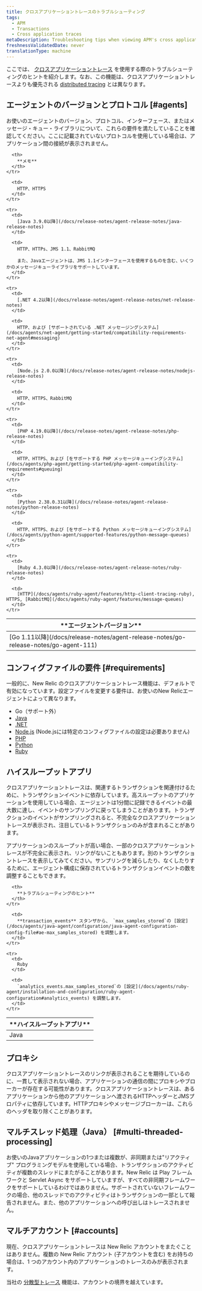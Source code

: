 ```yaml
---
title: クロスアプリケーショントレースのトラブルシューティング
tags:
  - APM
  - Transactions
  - Cross application traces
metaDescription: Troubleshooting tips when viewing APM's cross application tracing maps.
freshnessValidatedDate: never
translationType: machine
---
```


ここでは、 [クロスアプリケーショントレース](/docs/apm/transactions/cross-application-traces/introduction-cross-application-traces) を使用する際のトラブルシューティングのヒントを紹介します。なお、この機能は、クロスアプリケーショントレースよりも優先される [distributed tracing](/docs/apm/distributed-tracing/getting-started/introduction-distributed-tracing) とは異なります。

## エージェントのバージョンとプロトコル [#agents]

お使いのエージェントのバージョン、プロトコル、インターフェース、またはメッセージ・キュー・ライブラリについて、これらの要件を満たしていることを確認してください。ここに記載されていないプロトコルを使用している場合は、アプリケーション間の接続が表示されません。

<table>
  <thead>
    <tr>
      <th width={200}>
        **エージェントバージョン**
      </th>

      <th>
        **メモ**
      </th>
    </tr>
  </thead>

  <tbody>
    <tr>
      <td>
        [Go 1.11以降](/docs/release-notes/agent-release-notes/go-release-notes/go-agent-111)
      </td>

      <td>
        HTTP、HTTPS
      </td>
    </tr>

    <tr>
      <td>
        [Java 3.9.0以降](/docs/release-notes/agent-release-notes/java-release-notes)
      </td>

      <td>
        HTTP、HTTPs、JMS 1.1、RabbitMQ

        また、Javaエージェントは、JMS 1.1インターフェースを使用するものを含む、いくつかのメッセージキューライブラリをサポートしています。
      </td>
    </tr>

    <tr>
      <td>
        [.NET 4.2以降](/docs/release-notes/agent-release-notes/net-release-notes)
      </td>

      <td>
        HTTP、および [サポートされている .NET メッセージングシステム](/docs/agents/net-agent/getting-started/compatibility-requirements-net-agent#messaging)
      </td>
    </tr>

    <tr>
      <td>
        [Node.js 2.0.0以降](/docs/release-notes/agent-release-notes/nodejs-release-notes)
      </td>

      <td>
        HTTP、HTTPS、RabbitMQ
      </td>
    </tr>

    <tr>
      <td>
        [PHP 4.19.0以降](/docs/release-notes/agent-release-notes/php-release-notes)
      </td>

      <td>
        HTTP、HTTPS、および [をサポートする PHP メッセージキューイングシステム](/docs/agents/php-agent/getting-started/php-agent-compatibility-requirements#queuing)
      </td>
    </tr>

    <tr>
      <td>
        [Python 2.38.0.31以降](/docs/release-notes/agent-release-notes/python-release-notes)
      </td>

      <td>
        HTTP、HTTPS、および [をサポートする Python メッセージキューイングシステム](/docs/agents/python-agent/supported-features/python-message-queues)
      </td>
    </tr>

    <tr>
      <td>
        [Ruby 4.3.0以降](/docs/release-notes/agent-release-notes/ruby-release-notes)
      </td>

      <td>
        [HTTP](/docs/agents/ruby-agent/features/http-client-tracing-ruby), HTTPS, [RabbitMQ](/docs/agents/ruby-agent/features/message-queues)
      </td>
    </tr>
  </tbody>
</table>

## コンフィグファイルの要件 [#requirements]

一般的に、New Relic のクロスアプリケーショントレース機能は、デフォルトで有効になっています。設定ファイルを変更する要件は、お使いのNew Relicエージェントによって異なります。

* Go（サポート外）
* [Java](/docs/agents/java-agent/configuration/java-agent-configuration-config-file#Cross_Application_Tracer)
* [.NET](/docs/agents/net-agent/installation-and-configuration/net-agent-configuration#cross_application_tracer)
* [Node.js](/docs/agents/nodejs-agent/installation-configuration/nodejs-agent-configuration) (Node.jsには特定のコンフィグファイルの設定は必要ありません)
* [PHP](/docs/agents/php-agent/configuration/php-agent-configuration#inivar-cross-app-tracer-enabled)
* [Python](/docs/agents/python-agent/installation-configuration/python-agent-configuration#cross-application-tracer)
* [Ruby](/docs/agents/ruby-agent/features/cross-application-tracing-ruby)

## ハイスループットアプリ

クロスアプリケーショントレースは、関連するトランザクションを関連付けるために、トランザクションイベントに依存しています。高スループットのアプリケーションを使用している場合、エージェントは1分間に記録できるイベントの最大数に達し、イベントのサンプリングに戻ってしまうことがあります。トランザクションのイベントがサンプリングされると、不完全なクロスアプリケーショントレースが表示され、注目しているトランザクションのみが含まれることがあります。

アプリケーションのスループットが高い場合、一部のクロスアプリケーショントレースが不完全に表示され、リンクがないこともあります。別のトランザクショントレースを表示してみてください。サンプリングを減らしたり、なくしたりするために、エージェント構成に保存されているトランザクションイベントの数を調整することもできます。

<table>
  <thead>
    <tr>
      <th width={200}>
        **ハイスループットアプリ**
      </th>

      <th>
        **トラブルシューティングのヒント**
      </th>
    </tr>
  </thead>

  <tbody>
    <tr>
      <td>
        Java
      </td>

      <td>
        **transaction_events** スタンザから、 `max_samples_stored`の [設定](/docs/agents/java-agent/configuration/java-agent-configuration-config-file#ae-max_samples_stored) を調整します。
      </td>
    </tr>

    <tr>
      <td>
        Ruby
      </td>

      <td>
        `analytics_events.max_samples_stored`の [設定](/docs/agents/ruby-agent/installation-and-configuration/ruby-agent-configuration#analytics_events) を調整します。
      </td>
    </tr>
  </tbody>
</table>

## プロキシ

クロスアプリケーショントレースのリンクが表示されることを期待しているのに、一貫して表示されない場合、アプリケーションの通信の間にプロキシやブローカーが存在する可能性があります。クロスアプリケーショントレースは、あるアプリケーションから他のアプリケーションへ渡されるHTTPヘッダーとJMSプロパティに依存しています。HTTPプロキシやメッセージブローカーは、これらのヘッダを取り除くことがあります。

## マルチスレッド処理（Java） [#multi-threaded-processing]

お使いのJavaアプリケーションの1つまたは複数が、非同期または"リアクティブ" プログラミングモデルを使用している場合、トランザクションのアクティビティが複数のスレッドにまたがることがあります。New Relic は Play フレームワークと Servlet Async をサポートしていますが、すべての非同期フレームワークをサポートしているわけではありません。サポートされていないフレームワークの場合、他のスレッドでのアクティビティはトランザクションの一部として報告されません。また、他のアプリケーションへの呼び出しはトレースされません。

## マルチアカウント [#accounts]

現在、クロスアプリケーショントレースは New Relic アカウントをまたぐことはありません。複数の New Relic アカウント (子アカウントを含む) をお持ちの場合は、1 つのアカウント内のアプリケーションのトレースのみが表示されます。

当社の [分散型トレース](/docs/distributed-tracing/concepts/introduction-distributed-tracing) 機能は、アカウントの境界を越えています。